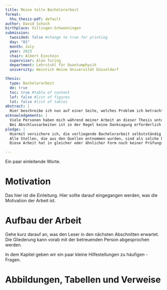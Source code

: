 ```yaml
---
title: Meine tolle Bachelorarbeit
format:
  hhu_thesis-pdf: default
author: David Schoch
birthplace: Villingen-Schwenningen
submission:
  twosided: false #change to true for printing
  day: "01"
  month: July
  year: 2023
  chair: Albert Einstein
  supervisor: Alan Turing
  department: Lehrstuhl für Quantumphysik
  university: Heinrich Heine Universität Düsseldorf

thesis:
  type: Bachelorarbeit
  de: true
  toc: true #table of content
  lof: false #list of figures
  lot: false #list of tables
abstract: |
  Hier beschreibe ich nun auf einer Seite, welches Problem ich betrachtet, wie ich es gelöst habe und was die Hauptergebnisse meiner Arbeit sind. Laut Prüfungsordnung muss es eine Zusammenfassung geben, die nicht länger als eine Seite ist.
acknowledgements: |
  Viele Personen haben mich während meiner Arbeit an dieser Thesis unterstützt und ich möchte ihnen danken.
  Bei Abschlussarbeiten ist in der Regel keine Danksagung erforderlich. Wenn man keine Danksagung haben möchte, kann man `acknowledgements` aus der YAML löschen.
pledge: |
  Hiermit versichere ich, die vorliegende Bachelorarbeit selbstständig verfasst und keine anderen als die angegebenen Quellen und Hilfsmittel benutzt zu haben.
  Alle Stellen, die aus den Quellen entnommen wurden, sind als solche kenntlich gemacht worden.
  Diese Arbeit hat in gleicher oder ähnlicher Form noch keiner Prüfungsbehörde vorgelegen.

---
```


\chapter{Einleitung}

Ein paar einleitende Worte.\todo{Ein Todo}

# Motivation

Das hier ist die Einleitung.
Hier sollte darauf eingegangen werden, was die Motivation der Arbeit ist.

# Aufbau der Arbeit

Gehe kurz darauf an, was den Leser in den nächsten Abschnitten erwartet.
Die Gliederung kann vorab mit der betreuenden Person abgesprochen werden.

\chapter{Hinweise zu LaTex}

In dem Kapitel geben wir ein paar kleine Hilfestellungen zu häufigen \LaTeX-Fragen.

# Abbildungen, Tabellen und Verweise

\begin{figure}
    \centering
    \includegraphics[height=5cm]{hhu_logo_safe}
    \caption{Sprechende Beschreibung der Abbildung}
    \label{fig:logo}
\end{figure}

\begin{table}
    \centering
    \begin{tabular}{lcc}
        \toprule
        Modul   & CP & Semester\\
        \midrule
        Progra  & 10 & 1\\
        Ana I   & 10 & 1\\
        LA I    & 10 & 1\\
        \midrule
        Propgra & 10 & 2\\
        RA      &  9 & 2\\
        Ana II  & 10 & 2\\
        \bottomrule
    \end{tabular}
    \caption[Beschreibung der Tabelle]{Beschreibung der Tabelle. Diese Tabelle hat eine recht lange Beschreibung, für das Tabellenverzeichnis wird zusätzlich eine Kurzvariante angegeben.}
    \label{tab:module}
\end{table}
